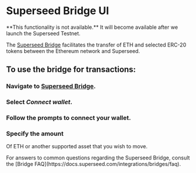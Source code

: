 
# Superseed Bridge UI

<Callout emoji="🚧">
  **This functionality is not available.** It will become available after we
  launch the Superseed Testnet.
</Callout>

The [Superseed Bridge](https://bridge.superseed.com/) facilitates the transfer of ETH and selected ERC-20 tokens between the Ethereum network and Superseed.

## To use the bridge for transactions:

<Steps>

### Navigate to [Superseed Bridge](https://bridge.superseed.com/).

### Select _Connect wallet_.

### Follow the prompts to connect your wallet.

### Specify the amount

Of ETH or another supported asset that you wish to move.

</Steps>

<Callout type="info" emoji="ℹ️">
  For answers to common questions regarding the Superseed Bridge, consult the [Bridge FAQ](https://docs.superseed.com/integrations/bridges/faq).
</Callout>
